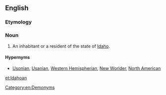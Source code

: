 ==English==

===Etymology===
{{suffix|Idaho|an}}

===Noun===
{{en-noun}}

# An inhabitant or a resident of the state of [[Idaho]].

====Hypernyms====
*[[Usonian]], [[Usanian]], [[Western Hemispherian]], [[New Worlder]], [[North American]]

[[Category:en:Demonyms]]

[[et:Idahoan]]